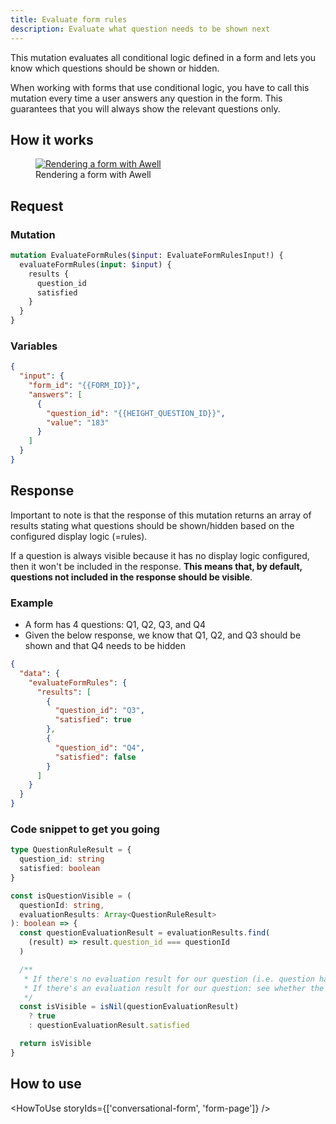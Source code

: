 ```yaml
---
title: Evaluate form rules
description: Evaluate what question needs to be shown next
---
```


This mutation evaluates all conditional logic defined in a form and lets you know which questions should be shown or hidden.

When working with forms that use conditional logic, you have to call this mutation every time a user answers any question in the form. This guarantees that you will always show the relevant questions only.

## How it works

<figure className="w-full flex flex-col justify-center text-center pt-4">
  <a
    href="https://swimlanes.io/u/g_uveCVSM"
    target="_blank"
    className="custom-link"
  >
    <img
      src="https://static.swimlanes.io/54ee93b729b4863912d1168ae6ec6141.png"
      alt="Rendering a form with Awell"
      className="w-full sm:w-11/12 mx-auto rounded"
    />
  </a>
  <figcaption className="dark:text-slate-400 pt-1">
    Rendering a form with Awell
  </figcaption>
</figure>

## Request

### Mutation

```graphql
mutation EvaluateFormRules($input: EvaluateFormRulesInput!) {
  evaluateFormRules(input: $input) {
    results {
      question_id
      satisfied
    }
  }
}
```

### Variables

```json
{
  "input": {
    "form_id": "{{FORM_ID}}",
    "answers": [
      {
        "question_id": "{{HEIGHT_QUESTION_ID}}",
        "value": "183"
      }
    ]
  }
}
```

## Response

Important to note is that the response of this mutation returns an array of results stating what questions should be shown/hidden based on the configured display logic (=rules).

If a question is always visible because it has no display logic configured, then it won't be included in the response. **This means that, by default, questions not included in the response should be visible**.

### Example

- A form has 4 questions: Q1, Q2, Q3, and Q4
- Given the below response, we know that Q1, Q2, and Q3 should be shown and that Q4 needs to be hidden

```json
{
  "data": {
    "evaluateFormRules": {
      "results": [
        {
          "question_id": "Q3",
          "satisfied": true
        },
        {
          "question_id": "Q4",
          "satisfied": false
        }
      ]
    }
  }
}
```

### Code snippet to get you going

```typescript
type QuestionRuleResult = {
  question_id: string
  satisfied: boolean
}

const isQuestionVisible = (
  questionId: string,
  evaluationResults: Array<QuestionRuleResult>
): boolean => {
  const questionEvaluationResult = evaluationResults.find(
    (result) => result.question_id === questionId
  )

  /**
   * If there's no evaluation result for our question (i.e. question has no display logic) --> show it by default
   * If there's an evaluation result for our question: see whether the display logic rule was satisfied
   */
  const isVisible = isNil(questionEvaluationResult)
    ? true
    : questionEvaluationResult.satisfied

  return isVisible
}
```

## How to use

<HowToUse storyIds={['conversational-form', 'form-page']} />
